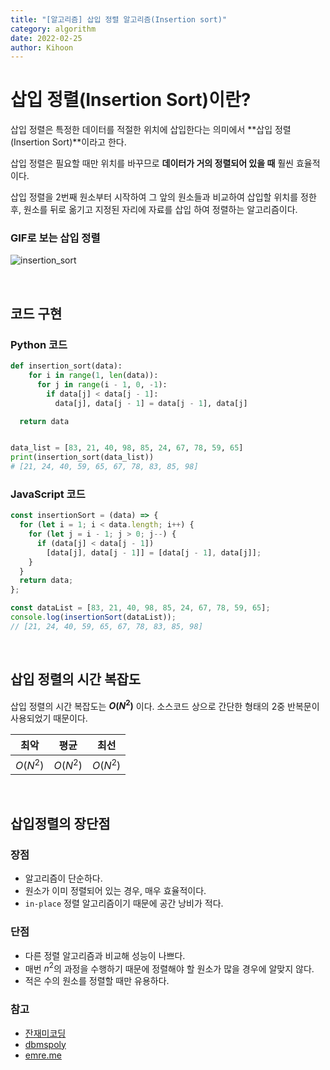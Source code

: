 ```yaml
---
title: "[알고리즘] 삽입 정렬 알고리즘(Insertion sort)"
category: algorithm
date: 2022-02-25
author: Kihoon
---
```


# 삽입 정렬(Insertion Sort)이란?

삽입 정렬은 특정한 데이터를 적절한 위치에 삽입한다는 의미에서 **삽입 정렬(Insertion Sort)**이라고 한다.

삽입 정렬은 필요할 때만 위치를 바꾸므로 **데이터가 거의 정렬되어 있을 때** 훨씬 효율적이다.

삽입 정렬을 2번째 원소부터 시작하여 그 앞의 원소들과 비교하여 삽입할 위치를 정한 후, 원소를 뒤로 옮기고 지정된 자리에 자료를 삽입 하여 정렬하는 알고리즘이다.

### GIF로 보는 삽입 정렬

![insertion_sort](./image/insertion_sort.gif)

<br />

## 코드 구현

### Python 코드

```python
def insertion_sort(data):
    for i in range(1, len(data)):
      for j in range(i - 1, 0, -1):
        if data[j] < data[j - 1]:
          data[j], data[j - 1] = data[j - 1], data[j]

  return data


data_list = [83, 21, 40, 98, 85, 24, 67, 78, 59, 65]
print(insertion_sort(data_list))
# [21, 24, 40, 59, 65, 67, 78, 83, 85, 98]
```

### JavaScript 코드

```jsx
const insertionSort = (data) => {
  for (let i = 1; i < data.length; i++) {
    for (let j = i - 1; j > 0; j--) {
      if (data[j] < data[j - 1])
        [data[j], data[j - 1]] = [data[j - 1], data[j]];
    }
  }
  return data;
};

const dataList = [83, 21, 40, 98, 85, 24, 67, 78, 59, 65];
console.log(insertionSort(dataList));
// [21, 24, 40, 59, 65, 67, 78, 83, 85, 98]
```

<br />

## 삽입 정렬의 시간 복잡도

삽입 정렬의 시간 복잡도는 **$O(N^2)$** 이다. 소스코드 상으로 간단한 형태의 2중 반복문이 사용되었기 때문이다.

| 최악     | 평균     | 최선     |
| -------- | -------- | -------- |
| $O(N^2)$ | $O(N^2)$ | $O(N^2)$ |

<br />

## 삽입정렬의 장단점

### 장점

- 알고리즘이 단순하다.
- 원소가 이미 정렬되어 있는 경우, 매우 효율적이다.
- `in-place` 정렬 알고리즘이기 때문에 공간 낭비가 적다.

### 단점

- 다른 정렬 알고리즘과 비교해 성능이 나쁘다.
- 매번 $n^2$의 과정을 수행하기 때문에 정렬해야 할 원소가 많을 경우에 알맞지 않다.
- 적은 수의 원소를 정렬할 때만 유용하다.

### 참고

- [잔재미코딩](https://www.fun-coding.org/)
- [dbmspoly](http://dbmspoly.blogspot.com/p/advantage-disadvantages-of-sort.html)
- [emre.me](https://emre.me/algorithms/sorting-algorithms/)
